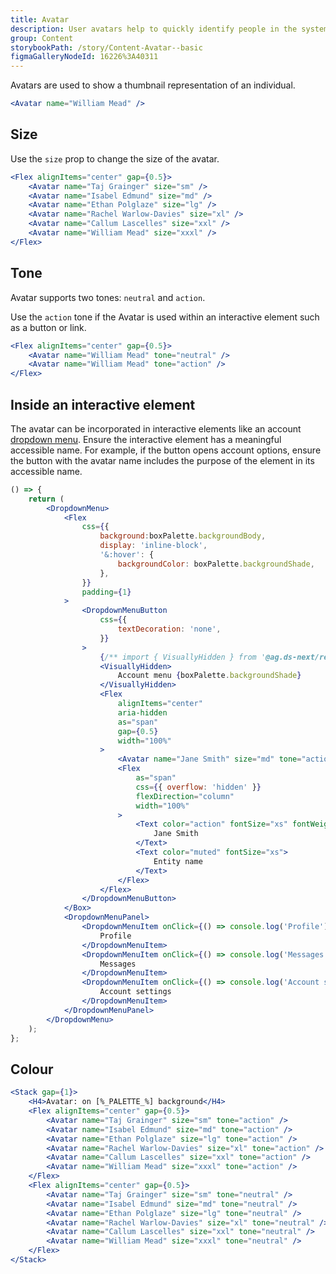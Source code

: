 ```yaml
---
title: Avatar
description: User avatars help to quickly identify people in the system.
group: Content
storybookPath: /story/Content-Avatar--basic
figmaGalleryNodeId: 16226%3A40311
---
```


Avatars are used to show a thumbnail representation of an individual.

```jsx live
<Avatar name="William Mead" />
```

## Size

Use the `size` prop to change the size of the avatar.

```jsx live
<Flex alignItems="center" gap={0.5}>
	<Avatar name="Taj Grainger" size="sm" />
	<Avatar name="Isabel Edmund" size="md" />
	<Avatar name="Ethan Polglaze" size="lg" />
	<Avatar name="Rachel Warlow-Davies" size="xl" />
	<Avatar name="Callum Lascelles" size="xxl" />
	<Avatar name="William Mead" size="xxxl" />
</Flex>
```

## Tone

Avatar supports two tones: `neutral` and `action`.

Use the `action` tone if the Avatar is used within an interactive element such as a button or link.

```jsx live
<Flex alignItems="center" gap={0.5}>
	<Avatar name="William Mead" tone="neutral" />
	<Avatar name="William Mead" tone="action" />
</Flex>
```

## Inside an interactive element

The avatar can be incorporated in interactive elements like an account [dropdown menu](/components/dropdown-menu). Ensure the interactive element has a meaningful accessible name. For example, if the button opens account options, ensure the button with the avatar name includes the purpose of the element in its accessible name.

```jsx live
() => {
	return (
		<DropdownMenu>
			<Flex
				css={{
					background:boxPalette.backgroundBody,
					display: 'inline-block',
					'&:hover': {
						backgroundColor: boxPalette.backgroundShade,
					},
				}}
				padding={1}
			>
				<DropdownMenuButton
					css={{
						textDecoration: 'none',
					}}
				>
					{/** import { VisuallyHidden } from '@ag.ds-next/react/a11y'; */}
					<VisuallyHidden>
						Account menu {boxPalette.backgroundShade}
					</VisuallyHidden>
					<Flex
						alignItems="center"
						aria-hidden
						as="span"
						gap={0.5}
						width="100%"
					>
						<Avatar name="Jane Smith" size="md" tone="action" />
						<Flex
							as="span"
							css={{ overflow: 'hidden' }}
							flexDirection="column"
							width="100%"
						>
							<Text color="action" fontSize="xs" fontWeight="bold">
								Jane Smith
							</Text>
							<Text color="muted" fontSize="xs">
								Entity name
							</Text>
						</Flex>
					</Flex>
				</DropdownMenuButton>
			</Box>
			<DropdownMenuPanel>
				<DropdownMenuItem onClick={() => console.log('Profile')}>
					Profile
				</DropdownMenuItem>
				<DropdownMenuItem onClick={() => console.log('Messages')}>
					Messages
				</DropdownMenuItem>
				<DropdownMenuItem onClick={() => console.log('Account settings')}>
					Account settings
				</DropdownMenuItem>
			</DropdownMenuPanel>
		</DropdownMenu>
	);
};
```

## Colour

```jsx live colorSection
<Stack gap={1}>
	<H4>Avatar: on [%_PALETTE_%] background</H4>
	<Flex alignItems="center" gap={0.5}>
		<Avatar name="Taj Grainger" size="sm" tone="action" />
		<Avatar name="Isabel Edmund" size="md" tone="action" />
		<Avatar name="Ethan Polglaze" size="lg" tone="action" />
		<Avatar name="Rachel Warlow-Davies" size="xl" tone="action" />
		<Avatar name="Callum Lascelles" size="xxl" tone="action" />
		<Avatar name="William Mead" size="xxxl" tone="action" />
	</Flex>
	<Flex alignItems="center" gap={0.5}>
		<Avatar name="Taj Grainger" size="sm" tone="neutral" />
		<Avatar name="Isabel Edmund" size="md" tone="neutral" />
		<Avatar name="Ethan Polglaze" size="lg" tone="neutral" />
		<Avatar name="Rachel Warlow-Davies" size="xl" tone="neutral" />
		<Avatar name="Callum Lascelles" size="xxl" tone="neutral" />
		<Avatar name="William Mead" size="xxxl" tone="neutral" />
	</Flex>
</Stack>
```
